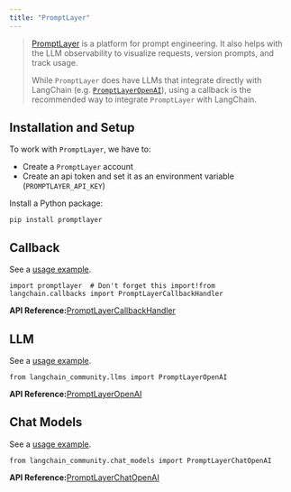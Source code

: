 ```yaml
---
title: "PromptLayer"
---
```


> [PromptLayer](https://docs.promptlayer.com/introduction) is a platform for prompt engineering. It also helps with the LLM observability to visualize requests, version prompts, and track usage.
>
> While `PromptLayer` does have LLMs that integrate directly with LangChain (e.g. [`PromptLayerOpenAI`](https://docs.promptlayer.com/languages/langchain)), using a callback is the recommended way to integrate `PromptLayer` with LangChain.

## Installation and Setup

To work with `PromptLayer`, we have to:

* Create a `PromptLayer` account
* Create an api token and set it as an environment variable (`PROMPTLAYER_API_KEY`)

Install a Python package:

```
pip install promptlayer
```

## Callback

See a [usage example](/oss/integrations/callbacks/promptlayer).

```
import promptlayer  # Don't forget this import!from langchain.callbacks import PromptLayerCallbackHandler
```

**API Reference:**[PromptLayerCallbackHandler](https://python.langchain.com/api_reference/community/callbacks/langchain_community.callbacks.promptlayer_callback.PromptLayerCallbackHandler.html)

## LLM

See a [usage example](/oss/integrations/llms/promptlayer_openai).

```
from langchain_community.llms import PromptLayerOpenAI
```

**API Reference:**[PromptLayerOpenAI](https://python.langchain.com/api_reference/community/llms/langchain_community.llms.promptlayer_openai.PromptLayerOpenAI.html)

## Chat Models

See a [usage example](/oss/integrations/chat/promptlayer_chatopenai).

```
from langchain_community.chat_models import PromptLayerChatOpenAI
```

**API Reference:**[PromptLayerChatOpenAI](https://python.langchain.com/api_reference/community/chat_models/langchain_community.chat_models.promptlayer_openai.PromptLayerChatOpenAI.html)
